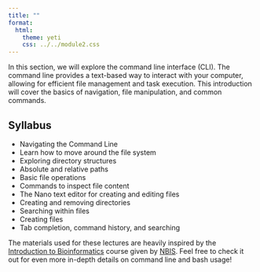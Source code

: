 ```yaml
---
title: ""
format:
  html:
    theme: yeti
    css: ../../module2.css
---
```


In this section, we will explore the command line interface (CLI). The command line provides a text-based way to interact with your computer, allowing for efficient file management and task execution. This introduction will cover the basics of navigation, file manipulation, and common commands.

## Syllabus

* Navigating the Command Line
* Learn how to move around the file system
* Exploring directory structures
* Absolute and relative paths
* Basic file operations
* Commands to inspect file content
* The Nano text editor for creating and editing files
* Creating and removing directories
* Searching within files
* Creating files
* Tab completion, command history, and searching

The materials used for these lectures are heavily inspired by the <a href="https://uppsala.instructure.com/courses/85059" target="_blank">Introduction to Bioinformatics</a> course given by <a href="https://nbis.se" target="_blank">NBIS</a>. Feel free to check it out for even more in-depth details on command line and bash usage!

